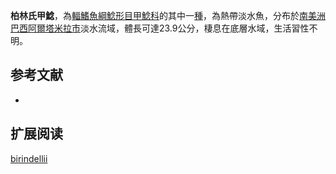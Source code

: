 {{Speciesbox
| name = 柏林氏甲鯰
| image = 
| image_width = 250px
| image_caption = 
| status = NE
| status_system = IUCN3.1
| genus = Loricaria
| species = birindellii
| authority = [[Thomas_&_Sabaj_Pérez|Thomas & Sabaj Pérez]], 2010
| synonyms = 
}}

'''柏林氏甲鯰'''，為[[輻鰭魚綱|輻鰭魚綱]][[鯰形目|鯰形目]][[甲鯰科|甲鯰科]]的其中一[[種|種]]，為熱帶淡水魚，分布於[[南美洲|南美洲]][[巴西|巴西]][[阿爾塔米拉市|阿爾塔米拉市]]淡水流域，體長可達23.9公分，棲息在底層水域，生活習性不明。
==参考文献==
*{{FishBase_species|genus=Loricaria|species=birindellii|year=2014|month=11}}

== 扩展阅读 ==
{{refbegin}}
{{wikispecies-inline|Loricaria birindellii|柏林氏甲鯰}}
{{refend}}
{{Taxonbar|from=Q6414055}}

[[Category:甲鯰屬|birindellii]]
{{animal-stub}}